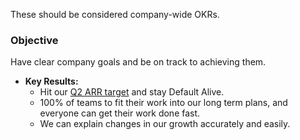 These should be considered company-wide OKRs. 

### Objective

Have clear company goals and be on track to achieving them.

* **Key Results:**
    * Hit our [Q2 ARR target](https://docs.google.com/document/d/1Ofpxd5N4e_PKlSbRDEJ86T9Rs2ihfpKQf5MFuohWP1g/edit?usp=sharing) and stay Default Alive.
    * 100% of teams to fit their work into our long term plans, and everyone can get their work done fast.
    * We can explain changes in our growth accurately and easily.
